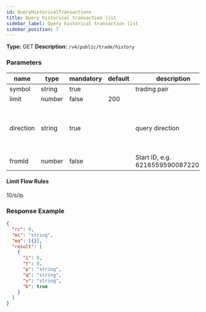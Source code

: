 ```yaml
---
id: QueryHistoricalTransactions
title: Query historical transaction list
sidebar_label: Query historical transaction list
sidebar_position: 7
---
```


**Type:** GET **Description:** `/v4/public/trade/history`

### Parameters

| name | type | mandatory | default | description | ranges |
| --- | --- | --- | --- | --- | --- |
| symbol | string | true |  | trading pair |  |
| limit | number | false | 200 |  | 1~1000 |
| direction | string | true |  | query direction | PREV - previous page, NEXT - next page |
| fromId | number | false |  | Start ID, e.g. 6216559590087220004 |  |

#### **Limit Flow Rules**

10/s/ip

### Response Example

```json title="Response"
{
  "rc": 0,
  "mc": "string",
  "ma": [{}],
  "result": [
    {
      "i": 0,
      "t": 0,
      "p": "string",
      "q": "string",
      "v": "string",
      "b": true
    }
  ]
}
```
